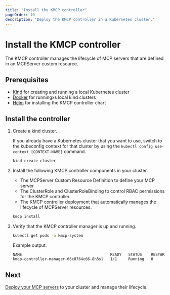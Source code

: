 ```yaml
---
title: "Install the KMCP controller"
pageOrder: 10
description: "Deploy the KMCP controller in a Kubernetes cluster."
---
```



# Install the KMCP controller

The KMCP controller manages the lifecycle of MCP servers that are defined in an MCPServer custom resource. 

## Prerequisites

- [Kind](https://kind.sigs.k8s.io) for creating and running a local Kubernetes cluster
- [Docker](https://docs.docker.com/desktop/) for runningxs local kind clusters
- [Helm](https://helm.sh/docs/intro/install/) for installing the KMCP controller chart

## Install the controller

1. Create a kind cluster. 
   
   If you already have a Kubernetes cluster that you want to use, switch to the kubeconfig context for that cluster by using the `kubectl config use-context [CONTEXT-NAME]` command. 
   ```sh
   kind create cluster
   ```

2. Install the following KMCP controller components in your cluster. 
   * The MCPServer Custom Resource Definition to define your MCP server. 
   * The ClusterRole and ClusterRoleBinding to control RBAC permissions for the KMCP controller.
   * The KMCP controller deployment that automatically manages the lifecycle of MCPServer resources. 
   
   ```sh
   kmcp install
   ``` 
   
3. Verify that the KMCP controller manager is up and running. 
   ```sh
   kubectl get pods -n kmcp-system
   ```
   
   Example output: 
   ```sh
   NAME                                       READY   STATUS    RESTARTS   AGE
   kmcp-controller-manager-66c8764c66-8h5sl   1/1     Running   0          27h
   ```

## Next

[Deploy your MCP servers](/docs/kmcp/deploy/server) to your cluster and manage their lifecycle. 